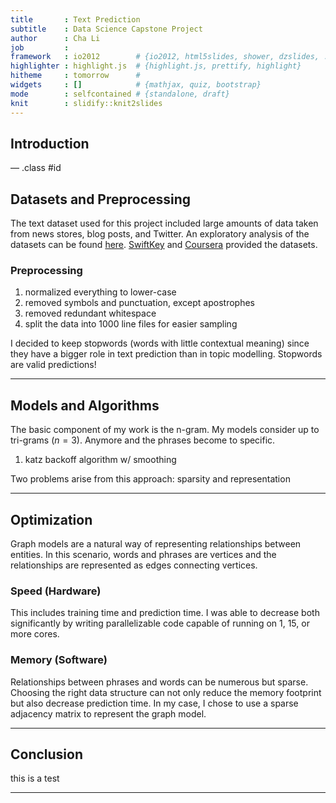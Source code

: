 ```yaml
---
title       : Text Prediction 
subtitle    : Data Science Capstone Project
author      : Cha Li
job         : 
framework   : io2012        # {io2012, html5slides, shower, dzslides, ...}
highlighter : highlight.js  # {highlight.js, prettify, highlight}
hitheme     : tomorrow      # 
widgets     : []            # {mathjax, quiz, bootstrap}
mode        : selfcontained # {standalone, draft}
knit        : slidify::knit2slides
---
```


## Introduction


--- .class #id 


##  Datasets and Preprocessing
The text dataset used for this project included large amounts of data taken from news stores, blog
posts, and Twitter. An exploratory analysis of the datasets can be found [here](http://rpubs.com/chavli/ds-capstone).
[SwiftKey](https://swiftkey.com/en) and [Coursera](www.coursera.com) provided the datasets.

### Preprocessing

1. normalized everything to lower-case  
2. removed symbols and punctuation, except apostrophes
3. removed redundant whitespace
4. split the data into 1000 line files for easier sampling

I decided to keep stopwords (words with little contextual meaning) since they have a bigger role in 
text prediction than in topic modelling. Stopwords are valid predictions!

--- 

## Models and Algorithms
The basic component of my work is the n-gram. My models consider up to tri-grams $(n = 3)$. Anymore
and the phrases become to specific. 

1. katz backoff algorithm w/ smoothing


Two problems arise from this approach: sparsity and representation

--- 

## Optimization
Graph models are a natural way of representing relationships between entities. In this scenario, words
and phrases are vertices and the relationships are represented as edges connecting vertices. 

### Speed (Hardware)
This includes training time and prediction time. I was able to decrease both significantly by writing
parallelizable code capable of running on 1, 15, or more cores. 

### Memory (Software)
Relationships between phrases and words can be numerous but sparse. Choosing the right data structure
can not only reduce the memory footprint but also decrease prediction time. In my case, I chose to use
a sparse adjacency matrix to represent the graph model.




--- 

## Conclusion
this is a test

--- 
